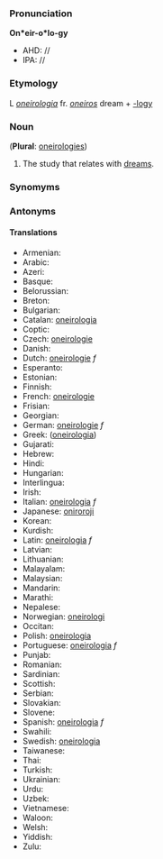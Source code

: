 ===Pronunciation===

'''On*eir-o*lo-gy'''
*AHD: //
*IPA: //

===Etymology===

L ''[[oneirologia]]'' fr. ''[[oneiros]]'' dream + [[-logy]]
=== Noun ===

('''Plural''': [[oneirologies]])

#The study that relates with [[dream]]s.  
===Synomyms===
===Antonyms===
====Translations====
*Armenian:
*Arabic:
*Azeri:
*Basque:
*Belorussian:
*Breton:
*Bulgarian:
*Catalan: [[oneirologia]]
*Coptic:
*Czech: [[oneirologie]]
*Danish:
*Dutch: [[oneirologie]] ''f''
*Esperanto:
*Estonian:
*Finnish:
*French: [[oneirologie]]
*Frisian:
*Georgian:
*German: [[oneirologie]] ''f''
*Greek: ([[oneirologia]])
*Gujarati:
*Hebrew:
*Hindi:
*Hungarian:
*Interlingua:
*Irish:
*Italian: [[oneirologia]] ''f''
*Japanese: [[oniroroji]]
*Korean:
*Kurdish:
*Latin: [[oneirologia]] ''f''
*Latvian:
*Lithuanian:
*Malayalam:
*Malaysian:
*Mandarin:
*Marathi:
*Nepalese:
*Norwegian: [[oneirologi]]
*Occitan:
*Polish: [[oneirologia]]
*Portuguese: [[oneirologia]] ''f''
*Punjab:
*Romanian:
*Sardinian:
*Scottish:
*Serbian:
*Slovakian:
*Slovene:
*Spanish: [[oneirologia]] ''f''
*Swahili:
*Swedish: [[oneirologia]]
*Taiwanese:
*Thai:
*Turkish:
*Ukrainian:
*Urdu:
*Uzbek:
*Vietnamese:
*Waloon:
*Welsh:
*Yiddish:
*Zulu: